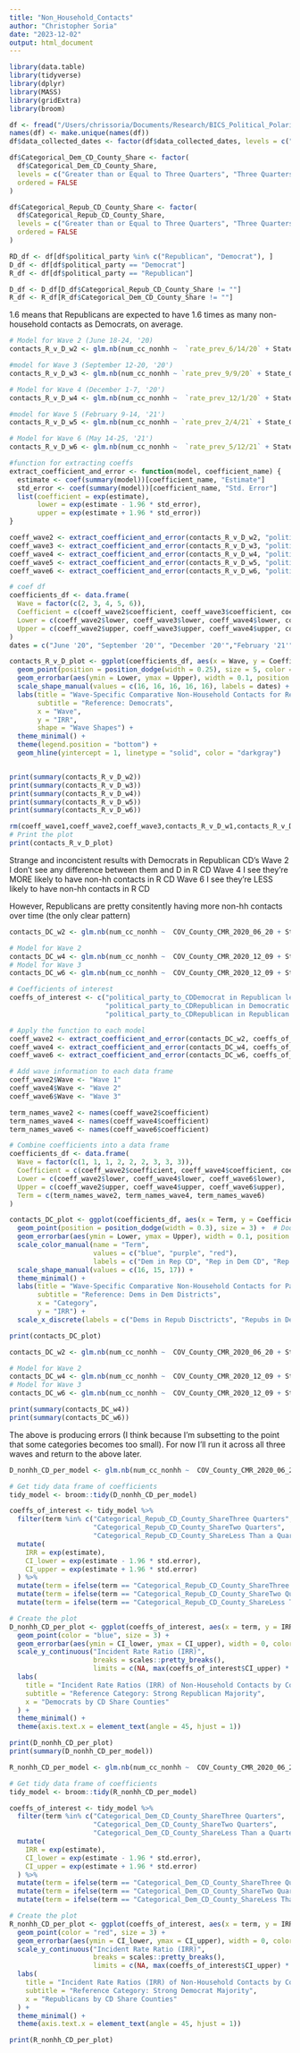 ```yaml
---
title: "Non_Household_Contacts"
author: "Christopher Soria"
date: "2023-12-02"
output: html_document
---
```


```r
library(data.table)
library(tidyverse)
library(dplyr)
library(MASS)
library(gridExtra)
library(broom)

df <- fread("/Users/chrissoria/Documents/Research/BICS_Political_Polarization/data/BICS_ZIP_Features.csv")
names(df) <- make.unique(names(df))
df$data_collected_dates <- factor(df$data_collected_dates, levels = c("June 18-24, '20", "September 12-20, '20'", "December 1-7, '20'","February 9-14, '21'","May 14-25, '21'"))  

df$Categorical_Dem_CD_County_Share <- factor(
  df$Categorical_Dem_CD_County_Share,
  levels = c("Greater than or Equal to Three Quarters", "Three Quarters", "Two Quarters", "Less Than a Quarter"),
  ordered = FALSE
)

df$Categorical_Repub_CD_County_Share <- factor(
  df$Categorical_Repub_CD_County_Share,
  levels = c("Greater than or Equal to Three Quarters", "Three Quarters", "Two Quarters", "Less Than a Quarter"),
  ordered = FALSE
)

RD_df <- df[df$political_party %in% c("Republican", "Democrat"), ]
D_df <- df[df$political_party == "Democrat"]
R_df <- df[df$political_party == "Republican"]

D_df <- D_df[D_df$Categorical_Repub_CD_County_Share != ""]
R_df <- R_df[R_df$Categorical_Dem_CD_County_Share != ""]
```
1.6 means that Republicans are expected to have 1.6 times as many non-household contacts as Democrats, on average.

```r
# Model for Wave 2 (June 18-24, '20)
contacts_R_v_D_w2 <- glm.nb(num_cc_nonhh ~  `rate_prev_6/14/20` + State_Government_Response_Index_11192020 + COUNT_RUCC_CAT + resp_sex + resp_educ + resp_yob + r_working + r_race + political_party, data = subset(df, wave == 2))

#model for Wave 3 (September 12-20, '20')
contacts_R_v_D_w3 <- glm.nb(num_cc_nonhh ~ `rate_prev_9/9/20` + State_Government_Response_Index_11192020 + COUNT_RUCC_CAT + resp_sex + resp_educ + resp_yob + r_working + r_race + political_party, data = subset(df, wave == 3))

# Model for Wave 4 (December 1-7, '20')
contacts_R_v_D_w4 <- glm.nb(num_cc_nonhh ~  `rate_prev_12/1/20` + State_Government_Response_Index_11192020 + COUNT_RUCC_CAT + resp_sex + resp_educ + resp_yob + r_working + r_race + political_party, data = subset(df, wave == 4))

#model for Wave 5 (February 9-14, '21')
contacts_R_v_D_w5 <- glm.nb(num_cc_nonhh ~ `rate_prev_2/4/21` + State_Government_Response_Index_11192020 + COUNT_RUCC_CAT + resp_sex + resp_educ + resp_yob + r_working + r_race + political_party, data = subset(df, wave == 5))

# Model for Wave 6 (May 14-25, '21')
contacts_R_v_D_w6 <- glm.nb(num_cc_nonhh ~  `rate_prev_5/12/21` + State_Government_Response_Index_11192020 + COUNT_RUCC_CAT + resp_sex + resp_educ + resp_yob + r_working + r_race + political_party, data = subset(df, wave == 6))

#function for extracting coeffs
extract_coefficient_and_error <- function(model, coefficient_name) {
  estimate <- coef(summary(model))[coefficient_name, "Estimate"]
  std_error <- coef(summary(model))[coefficient_name, "Std. Error"]
  list(coefficient = exp(estimate), 
       lower = exp(estimate - 1.96 * std_error), 
       upper = exp(estimate + 1.96 * std_error))
}

coeff_wave2 <- extract_coefficient_and_error(contacts_R_v_D_w2, "political_partyRepublican")
coeff_wave3 <- extract_coefficient_and_error(contacts_R_v_D_w3, "political_partyRepublican")
coeff_wave4 <- extract_coefficient_and_error(contacts_R_v_D_w4, "political_partyRepublican")
coeff_wave5 <- extract_coefficient_and_error(contacts_R_v_D_w5, "political_partyRepublican")
coeff_wave6 <- extract_coefficient_and_error(contacts_R_v_D_w6, "political_partyRepublican")

# coef df
coefficients_df <- data.frame(
  Wave = factor(c(2, 3, 4, 5, 6)),
  Coefficient = c(coeff_wave2$coefficient, coeff_wave3$coefficient, coeff_wave4$coefficient, coeff_wave5$coefficient, coeff_wave6$coefficient),
  Lower = c(coeff_wave2$lower, coeff_wave3$lower, coeff_wave4$lower, coeff_wave5$lower, coeff_wave6$lower),
  Upper = c(coeff_wave2$upper, coeff_wave3$upper, coeff_wave4$upper, coeff_wave5$upper,coeff_wave6$upper)
)
dates = c("June '20", "September '20'", "December '20'","February '21'","May '21'")

contacts_R_v_D_plot <- ggplot(coefficients_df, aes(x = Wave, y = Coefficient, shape = Wave)) +
  geom_point(position = position_dodge(width = 0.25), size = 5, color = "red") +
  geom_errorbar(aes(ymin = Lower, ymax = Upper), width = 0.1, position = position_dodge(width = 0.25), color = "red") +
  scale_shape_manual(values = c(16, 16, 16, 16, 16), labels = dates) +
  labs(title = "Wave-Specific Comparative Non-Household Contacts for Republicans During the Pandemic",
       subtitle = "Reference: Democrats",
       x = "Wave",
       y = "IRR",
       shape = "Wave Shapes") +
  theme_minimal() +
  theme(legend.position = "bottom") +
  geom_hline(yintercept = 1, linetype = "solid", color = "darkgray")


print(summary(contacts_R_v_D_w2))
print(summary(contacts_R_v_D_w3))
print(summary(contacts_R_v_D_w4))
print(summary(contacts_R_v_D_w5))
print(summary(contacts_R_v_D_w6))

rm(coeff_wave1,coeff_wave2,coeff_wave3,contacts_R_v_D_w1,contacts_R_v_D_w2,contacts_R_v_D_w3)
# Print the plot
print(contacts_R_v_D_plot)
```

Strange and inconcistent results with Democrats in Republican CD's
Wave 2 I don't see any difference between them and D in R CD
Wave 4 I see they're MORE likely to have non-hh contacts in R CD
Wave 6 I see they're LESS likely to have non-hh contacts in R CD

However, Republicans are pretty consitently having more non-hh contacts over time (the only clear pattern)
```r
contacts_DC_w2 <- glm.nb(num_cc_nonhh ~  COV_County_CMR_2020_06_20 + State_Government_Response_Index_11192020 + COUNT_RUCC_CAT + resp_sex + resp_educ + resp_yob + r_working + r_race + political_party_to_CD, data = subset(df, wave == 2))

# Model for Wave 2
contacts_DC_w4 <- glm.nb(num_cc_nonhh ~  COV_County_CMR_2020_12_09 + State_Government_Response_Index_11192020 + COUNT_RUCC_CAT + resp_sex + resp_educ + resp_yob + r_working + r_race + political_party_to_CD, data = subset(df, wave == 4))
# Model for Wave 3
contacts_DC_w6 <- glm.nb(num_cc_nonhh ~  COV_County_CMR_2020_12_09 + State_Government_Response_Index_11192020 + COUNT_RUCC_CAT + resp_sex + resp_educ + resp_yob + r_working + r_race + political_party_to_CD, data = subset(df, wave == 6))

# Coefficients of interest
coeffs_of_interest <- c("political_party_to_CDDemocrat in Republican led CD",
                        "political_party_to_CDRepublican in Democratic led CD",
                        "political_party_to_CDRepublican in Republican led CD")

# Apply the function to each model
coeff_wave2 <- extract_coefficient_and_error(contacts_DC_w2, coeffs_of_interest)
coeff_wave4 <- extract_coefficient_and_error(contacts_DC_w4, coeffs_of_interest)
coeff_wave6 <- extract_coefficient_and_error(contacts_DC_w6, coeffs_of_interest)

# Add wave information to each data frame
coeff_wave2$Wave <- "Wave 1"
coeff_wave4$Wave <- "Wave 2"
coeff_wave6$Wave <- "Wave 3"

term_names_wave2 <- names(coeff_wave2$coefficient)
term_names_wave4 <- names(coeff_wave4$coefficient)
term_names_wave6 <- names(coeff_wave6$coefficient)

# Combine coefficients into a data frame
coefficients_df <- data.frame(
  Wave = factor(c(1, 1, 1, 2, 2, 2, 3, 3, 3)),
  Coefficient = c(coeff_wave2$coefficient, coeff_wave4$coefficient, coeff_wave6$coefficient),
  Lower = c(coeff_wave2$lower, coeff_wave4$lower, coeff_wave6$lower),
  Upper = c(coeff_wave2$upper, coeff_wave4$upper, coeff_wave6$upper),
  Term = c(term_names_wave2, term_names_wave4, term_names_wave6)
)

contacts_DC_plot <- ggplot(coefficients_df, aes(x = Term, y = Coefficient, color = Term, shape = Wave)) +
  geom_point(position = position_dodge(width = 0.3), size = 3) +  # Dodge applied to points
  geom_errorbar(aes(ymin = Lower, ymax = Upper), width = 0.1, position = position_dodge(width = 0.3)) +  # Dodge also applied to error bars
  scale_color_manual(name = "Term", 
                     values = c("blue", "purple", "red"),
                     labels = c("Dem in Rep CD", "Rep in Dem CD", "Rep in Rep CD")) +
  scale_shape_manual(values = c(16, 15, 17)) +
  theme_minimal() +
  labs(title = "Wave-Specific Comparative Non-Household Contacts for Partisans Within Congressional District Context", 
       subtitle = "Reference: Dems in Dem Districts",
       x = "Category", 
       y = "IRR") +
  scale_x_discrete(labels = c("Dems in Repub Disctricts", "Repubs in Dem Districts", "Repubs in Repub Distritics")) # Custom x-axis labels

print(contacts_DC_plot)
```
```r
contacts_DC_w2 <- glm.nb(num_cc_nonhh ~  COV_County_CMR_2020_06_20 + State_Government_Response_Index_11192020 + COUNT_RUCC_CAT + resp_sex + resp_educ + resp_yob + r_working + r_race + CD_PERCENT_REPUBLICAN +political_party, data = subset(df, wave == 2))

# Model for Wave 2
contacts_DC_w4 <- glm.nb(num_cc_nonhh ~  COV_County_CMR_2020_12_09 + State_Government_Response_Index_11192020 + COUNT_RUCC_CAT + resp_sex + resp_educ + resp_yob + r_working + r_race + as.factor(Categorical_Repub_CD_County_Share), data = subset(D_df, wave == 4))
# Model for Wave 3
contacts_DC_w6 <- glm.nb(num_cc_nonhh ~  COV_County_CMR_2020_12_09 + State_Government_Response_Index_11192020 + COUNT_RUCC_CAT + resp_sex + resp_educ + resp_yob + r_working + r_race + as.factor(Categorical_Repub_CD_County_Share), data = subset(D_df, wave == 6))
```
```r
print(summary(contacts_DC_w4))
print(summary(contacts_DC_w6))
```

The above is producing errors (I think because I'm subsetting to the point that some categories becomes too small). For now I'll run it across all three waves and return to the above later.

```r
D_nonhh_CD_per_model <- glm.nb(num_cc_nonhh ~  COV_County_CMR_2020_06_20 + State_Government_Response_Index_11192020 + COUNT_RUCC_CAT + resp_sex + resp_educ + resp_yob + r_working + r_race + Categorical_Repub_CD_County_Share, data = D_df)

# Get tidy data frame of coefficients
tidy_model <- broom::tidy(D_nonhh_CD_per_model)

coeffs_of_interest <- tidy_model %>%
  filter(term %in% c("Categorical_Repub_CD_County_ShareThree Quarters", 
                     "Categorical_Repub_CD_County_ShareTwo Quarters", 
                     "Categorical_Repub_CD_County_ShareLess Than a Quarter")) %>%
  mutate(
    IRR = exp(estimate),
    CI_lower = exp(estimate - 1.96 * std.error),
    CI_upper = exp(estimate + 1.96 * std.error)
  ) %>% 
  mutate(term = ifelse(term == "Categorical_Repub_CD_County_ShareThree Quarters", "Republican Majority", term)) %>%
  mutate(term = ifelse(term == "Categorical_Repub_CD_County_ShareTwo Quarters", "Small Democrat Majority", term)) %>%
  mutate(term = ifelse(term == "Categorical_Repub_CD_County_ShareLess Than a Quarter", "Strong Democrat Majority", term))

# Create the plot
D_nonhh_CD_per_plot <- ggplot(coeffs_of_interest, aes(x = term, y = IRR)) +
  geom_point(color = "blue", size = 3) +
  geom_errorbar(aes(ymin = CI_lower, ymax = CI_upper), width = 0, color = "blue") +
  scale_y_continuous("Incident Rate Ratio (IRR)", 
                     breaks = scales::pretty_breaks(), 
                     limits = c(NA, max(coeffs_of_interest$CI_upper) * 1.1)) +
  labs(
    title = "Incident Rate Ratios (IRR) of Non-Household Contacts by County Voter Share",
    subtitle = "Reference Category: Strong Republican Majority",
    x = "Democrats by CD Share Counties"
  ) +
  theme_minimal() +
  theme(axis.text.x = element_text(angle = 45, hjust = 1))

print(D_nonhh_CD_per_plot)
print(summary(D_nonhh_CD_per_model))
```
```r
R_nonhh_CD_per_model <- glm.nb(num_cc_nonhh ~  COV_County_CMR_2020_06_20 + State_Government_Response_Index_11192020 + COUNT_RUCC_CAT + resp_sex + resp_educ + resp_yob + r_working + r_race + Categorical_Dem_CD_County_Share, data = R_df)

# Get tidy data frame of coefficients
tidy_model <- broom::tidy(R_nonhh_CD_per_model)

coeffs_of_interest <- tidy_model %>%
  filter(term %in% c("Categorical_Dem_CD_County_ShareThree Quarters", 
                     "Categorical_Dem_CD_County_ShareTwo Quarters", 
                     "Categorical_Dem_CD_County_ShareLess Than a Quarter")) %>%
  mutate(
    IRR = exp(estimate),
    CI_lower = exp(estimate - 1.96 * std.error),
    CI_upper = exp(estimate + 1.96 * std.error)
  ) %>% 
  mutate(term = ifelse(term == "Categorical_Dem_CD_County_ShareThree Quarters", "Democrat Majority", term)) %>%
  mutate(term = ifelse(term == "Categorical_Dem_CD_County_ShareTwo Quarters", "Small Republican Majority", term)) %>%
  mutate(term = ifelse(term == "Categorical_Dem_CD_County_ShareLess Than a Quarter", "Strong Republican Majority", term))

# Create the plot
R_nonhh_CD_per_plot <- ggplot(coeffs_of_interest, aes(x = term, y = IRR)) +
  geom_point(color = "red", size = 3) +
  geom_errorbar(aes(ymin = CI_lower, ymax = CI_upper), width = 0, color = "red") +
  scale_y_continuous("Incident Rate Ratio (IRR)", 
                     breaks = scales::pretty_breaks(), 
                     limits = c(NA, max(coeffs_of_interest$CI_upper) * 1.1)) +
  labs(
    title = "Incident Rate Ratios (IRR) of Non-Household Contacts by County Voter Share",
    subtitle = "Reference Category: Strong Democrat Majority",
    x = "Republicans by CD Share Counties"
  ) +
  theme_minimal() +
  theme(axis.text.x = element_text(angle = 45, hjust = 1))

print(R_nonhh_CD_per_plot)
```

